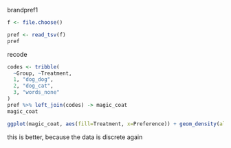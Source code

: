 
brandpref1

```r
f <- file.choose()
```

```r
pref <- read_tsv(f)
pref
```

recode

```r
codes <- tribble(
  ~Group, ~Treatment,
  1, "dog_dog",
  2, "dog_cat",
  3, "words_none"
)
pref %>% left_join(codes) -> magic_coat
magic_coat
```

```r
ggplot(magic_coat, aes(fill=Treatment, x=Preference)) + geom_density(alpha=0.3)
```

this is better, because the data is discrete again